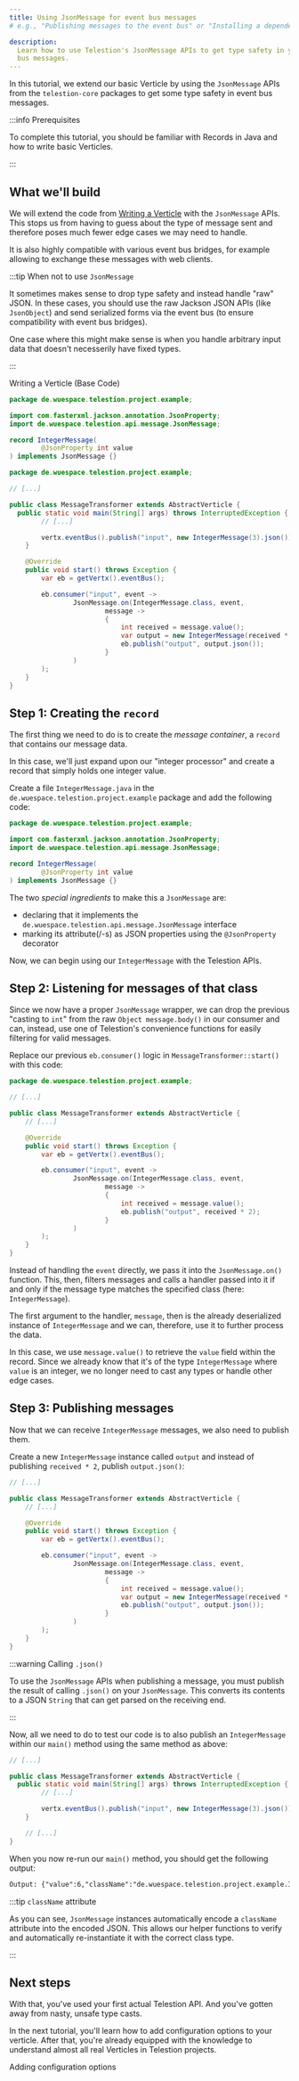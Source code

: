 ```yaml
---
title: Using JsonMessage for event bus messages
# e.g., "Publishing messages to the event bus" or "Installing a dependency using npm"

description:
  Learn how to use Telestion's JsonMessage APIs to get type safety in your event
  bus messages.
---
```


<!--
Tutorial
========

=== When to use this template:
Use this template when you want to give a quick, step-by-step tutorial for solving a specific
technical problem. Tutorials allow the reader to learn how to implement something within
their projects quickly.

=== When not to use this template:
When your article focuses more on a concept/technology and is not rooted in a specific technical
problem ("how to do XY?"), consider using a guide instead.

=== Guide or Tutorial
A tutorial provides a quick, technical "step-by-step" tutorial for a
given problem. Thus, a guide describes less the handling of a specific problem
and more the general interaction of the reader with a given concept.

Example with npm articles:
- "npm": (Concept, explaining what npm is)
- "Installing a dependency with npm" (Tutorial, providing a quick tutorial to
  solve a technical problem)
- "Managing dependencies with npm" (Guide, including both technical knowledge, but
  also best practices and more)

=== Writing tips:
- Write in the present tense
- Use neutral pronouns (they/them instead of he/she and him/her)
- Be respectful to everyone
- Be aware of the potential for cultural misunderstandings
- Provide explanations for what you do, but focus on the step-by-step guide
  without deeply explaining every technical decision and why it's best prcatice
  to do so (you can describe best practices in a guide, a tutorial must focus on
  keeping the "step by step" flow going)
-->

<!-- Relevant imports: -->


<!-- Short description of what the article covers: -->

In this tutorial, we extend our basic Verticle by using the `JsonMessage` APIs
from the `telestion-core` packages to get some type safety in event bus
messages.

:::info Prerequisites

To complete this tutorial, you should be familiar with Records in Java and how
to write basic Verticles.

:::

## What we'll build

We will extend the code from [Writing a Verticle](./writing-a-verticle) with the
`JsonMessage` APIs. This stops us from having to guess about the type of message
sent and therefore poses much fewer edge cases we may need to handle.

It is also highly compatible with various event bus bridges, for example
allowing to exchange these messages with web clients.

:::tip When not to use `JsonMessage`

It sometimes makes sense to drop type safety and instead handle "raw" JSON. In
these cases, you should use the raw Jackson JSON APIs (like `JsonObject`) and
send serialized forms via the event bus (to ensure compatibility with event bus
bridges).

One case where this might make sense is when you handle arbitrary input data
that doesn't necesserily have fixed types.

:::

<Reference to="./writing-a-verticle">Writing a Verticle (Base Code)</Reference>

```java title='IntegerMessage.java'
package de.wuespace.telestion.project.example;

import com.fasterxml.jackson.annotation.JsonProperty;
import de.wuespace.telestion.api.message.JsonMessage;

record IntegerMessage(
		@JsonProperty int value
) implements JsonMessage {}
```

```java title='MessageTransformer.java' {9,16-25}
package de.wuespace.telestion.project.example;

// [...]

public class MessageTransformer extends AbstractVerticle {
  public static void main(String[] args) throws InterruptedException {
		// [...]

		vertx.eventBus().publish("input", new IntegerMessage(3).json());
	}

	@Override
	public void start() throws Exception {
		var eb = getVertx().eventBus();

		eb.consumer("input", event ->
				JsonMessage.on(IntegerMessage.class, event,
						message ->
						{
							int received = message.value();
							var output = new IntegerMessage(received * 2);
							eb.publish("output", output.json());
						}
				)
		);
	}
}
```

## Step 1: Creating the `record`

The first thing we need to do is to create the _message container_, a `record`
that contains our message data.

In this case, we'll just expand upon our "integer processor" and create a record
that simply holds one integer value.

Create a file `IntegerMessage.java` in the
`de.wuespace.telestion.project.example` package and add the following code:

```java title='IntegerMessage.java'
package de.wuespace.telestion.project.example;

import com.fasterxml.jackson.annotation.JsonProperty;
import de.wuespace.telestion.api.message.JsonMessage;

record IntegerMessage(
		@JsonProperty int value
) implements JsonMessage {}
```

The two _special ingredients_ to make this a `JsonMessage` are:

- declaring that it implements the
  `de.wuespace.telestion.api.message.JsonMessage` interface
- marking its attribute(/-s) as JSON properties using the `@JsonProperty`
  decorator

Now, we can begin using our `IntegerMessage` with the Telestion APIs.

## Step 2: Listening for messages of that class

Since we now have a proper `JsonMessage` wrapper, we can drop the previous
"casting to `int`" from the raw `Object message.body()` in our consumer and can,
instead, use one of Telestion's convenience functions for easily filtering for
valid messages.

Replace our previous `eb.consumer()` logic in `MessageTransformer::start()` with
this code:

```java title='MessageTransformer.java' {12-20}
package de.wuespace.telestion.project.example;

// [...]

public class MessageTransformer extends AbstractVerticle {
	// [...]

	@Override
	public void start() throws Exception {
		var eb = getVertx().eventBus();

		eb.consumer("input", event ->
				JsonMessage.on(IntegerMessage.class, event,
						message ->
						{
							int received = message.value();
							eb.publish("output", received * 2);
						}
				)
		);
	}
}
```

Instead of handling the `event` directly, we pass it into the `JsonMessage.on()`
function. This, then, filters messages and calls a handler passed into it if and
only if the message type matches the specified class (here: `IntegerMessage`).

The first argument to the handler, `message`, then is the already deserialized
instance of `IntegerMessage` and we can, therefore, use it to further process
the data.

In this case, we use `message.value()` to retrieve the `value` field within the
record. Since we already know that it's of the type `IntegerMessage` where
`value` is an integer, we no longer need to cast any types or handle other edge
cases.

## Step 3: Publishing messages

Now that we can receive `IntegerMessage` messages, we also need to publish them.

Create a new `IntegerMessage` instance called `output` and instead of publishing
`received * 2`, publish `output.json()`:

```java title='MessageTransformer.java' {15-16}
// [...]

public class MessageTransformer extends AbstractVerticle {
	// [...]

	@Override
	public void start() throws Exception {
		var eb = getVertx().eventBus();

		eb.consumer("input", event ->
				JsonMessage.on(IntegerMessage.class, event,
						message ->
						{
							int received = message.value();
							var output = new IntegerMessage(received * 2);
							eb.publish("output", output.json());
						}
				)
		);
	}
}
```

:::warning Calling `.json()`

To use the `JsonMessage` APIs when publishing a message, you must publish the
result of calling `.json()` on your `JsonMessage`. This converts its contents to
a JSON `String` that can get parsed on the receiving end.

:::

Now, all we need to do to test our code is to also publish an `IntegerMessage`
within our `main()` method using the same method as above:

```java title='MessageTransformer.java' {7}
// [...]

public class MessageTransformer extends AbstractVerticle {
  public static void main(String[] args) throws InterruptedException {
        // [...]

        vertx.eventBus().publish("input", new IntegerMessage(3).json());
    }

	// [...]
}
```

When you now re-run our `main()` method, you should get the following output:

```txt
Output: {"value":6,"className":"de.wuespace.telestion.project.example.IntegerMessage"}
```

:::tip `className` attribute

As you can see, `JsonMessage` instances automatically encode a `className`
attribute into the encoded JSON. This allows our helper functions to verify and
automatically re-instantiate it with the correct class type.

:::

## Next steps

<!-- Short concluding sentence: -->

With that, you've used your first actual Telestion API. And you've gotten away
from nasty, unsafe type casts.

In the next tutorial, you'll learn how to add configuration options to your
verticle. After that, you're already equipped with the knowledge to understand
almost all real Verticles in Telestion projects.

<!-- Links to next steps/related articles -->

<Reference to="./adding-configuration-options">
	Adding configuration options
</Reference>

<!--
Snippets
--------

<Reference to="../other-article">
    Relative Link to other article
</Reference>

<Reference to="https://www.example.com">
    Example Website
</Reference>
-->
